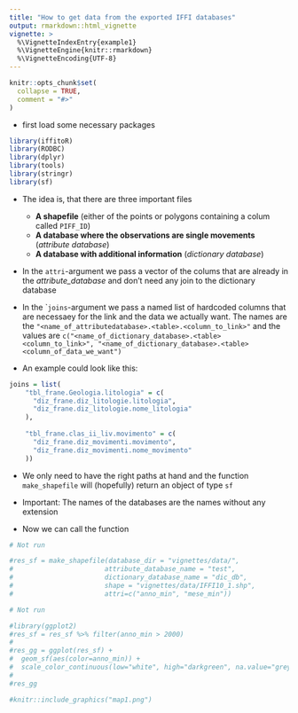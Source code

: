 ```yaml
---
title: "How to get data from the exported IFFI databases"
output: rmarkdown::html_vignette
vignette: >
  %\VignetteIndexEntry{example1}
  %\VignetteEngine{knitr::rmarkdown}
  %\VignetteEncoding{UTF-8}
---
```


```r
knitr::opts_chunk$set(
  collapse = TRUE,
  comment = "#>"
)
```

- first load some necessary packages

```r
library(iffitoR)
library(RODBC)
library(dplyr)
library(tools)
library(stringr)
library(sf)
```


- The idea is, that there are three important files
  
  + **A shapefile** (either of the points or polygons containing a colum called `PIFF_ID`)
  + **A database where the observations are single movements**  (*attribute database*)
  + **A database with additional information** (*dictionary database*)

- In the `attri`-argument we pass a vector of the colums that are already in the *attribute_database* and don't need any join to the dictionary database

- In the ``joins`-argument we pass a named list of hardcoded columns that are necessaey for the link and the data we actually want. The names are the `"<name_of_attributedatabase>.<table>.<column_to_link>"` and the values are `c("<name_of_dictionary_database>.<table><column_to_link>", "<name_of_dictionary_database>.<table><column_of_data_we_want")`

- An example could look like this: 

```r
joins = list(
    "tbl_frane.Geologia.litologia" = c(
      "diz_frane.diz_litologie.litologia",
      "diz_frane.diz_litologie.nome_litologia"
    ),
    
    "tbl_frane.clas_ii_liv.movimento" = c(
      "diz_frane.diz_movimenti.movimento",
      "diz_frane.diz_movimenti.nome_movimento"
    ))
```


- We only need to have the right paths at hand and the function `make_shapefile` will (hopefully) return an object of type `sf`

- Important: The names of the databases are the names without any extension

- Now we can call the function


```r

# Not run

#res_sf = make_shapefile(database_dir = "vignettes/data/",
#                       attribute_database_name = "test",
#                       dictionary_database_name = "dic_db",
#                       shape = "vignettes/data/IFFI10_1.shp",
#                       attri=c("anno_min", "mese_min"))
```

```r

# Not run

#library(ggplot2)
#res_sf = res_sf %>% filter(anno_min > 2000)
#
#res_gg = ggplot(res_sf) +
#  geom_sf(aes(color=anno_min)) +
#  scale_color_continuous(low="white", high="darkgreen", na.value="grey", name="year")
#
#res_gg
``` 


```r
#knitr::include_graphics("map1.png")
```

